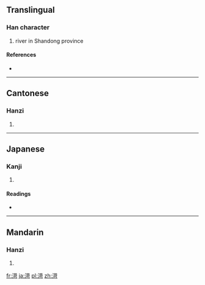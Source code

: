 ==Translingual==

===Han character===
{{Han char|rn=85|rad=水|as=09|sn=12|four=3412<sub>1</sub>|canj=水廿一口 (ETMR)}}

# river in Shandong province

====References====
* {{Han ref|kx=0635.030|dkj=17782|dj=1042.010|hdz=31668.020|uh=6E2E|ud=28206|bh=D9FD|bd=55805}}

----

==Cantonese==

===Hanzi===
{{yue-hanzi|jyut=|y=go1}}

# {{defn|Cantonese|sort=水09}}

----

==Japanese==

===Kanji===
{{ja-kanji|grade=|rs=水09}}

# {{defn|Japanese|sort=水09}}

====Readings====
* {{ja-readings|on=[[か]] (ka)|kun=}}

----

==Mandarin==

===Hanzi===
{{cmn-hanzi|pin=[[gē]] ([[ge1]])|wg=ko<sup>1</sup>}}

# {{defn|Mandarin|sort=水09}}

[[fr:渮]]
[[ja:渮]]
[[pl:渮]]
[[zh:渮]]
